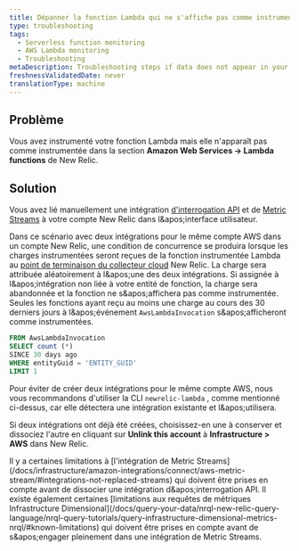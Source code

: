 ```yaml
---
title: Dépanner la fonction Lambda qui ne s'affiche pas comme instrumentée
type: troubleshooting
tags:
  - Serverless function monitoring
  - AWS Lambda monitoring
  - Troubleshooting
metaDescription: Troubleshooting steps if data does not appear in your app for AWS Lambda.
freshnessValidatedDate: never
translationType: machine
---
```


## Problème

Vous avez instrumenté votre fonction Lambda mais elle n&apos;apparaît pas comme instrumentée dans la section <DNT>**Amazon Web Services -&gt; Lambda functions**</DNT> de New Relic.

## Solution

Vous avez lié manuellement une intégration [d&apos;interrogation API](/docs/infrastructure/amazon-integrations/connect/connect-aws-new-relic-infrastructure-monitoring/) et de [Metric Streams](/docs/infrastructure/amazon-integrations/connect/aws-metric-stream/) à votre compte New Relic dans l&amp;apos;interface utilisateur.

Dans ce scénario avec deux intégrations pour le même compte AWS dans un compte New Relic, une condition de concurrence se produira lorsque les charges instrumentées seront reçues de la fonction instrumentée Lambda au [point de terminaison du collecteur cloud](https://github.com/newrelic/newrelic-lambda-extension/blob/54ccfd44765feb4b3da77ae606323c18d9db7593/telemetry/client.go#L18-L19) New Relic. La charge sera attribuée aléatoirement à l&amp;apos;une des deux intégrations. Si assignée à l&amp;apos;intégration non liée à votre entité de fonction, la charge sera abandonnée et la fonction ne s&amp;apos;affichera pas comme instrumentée. Seules les fonctions ayant reçu au moins une charge au cours des 30 derniers jours à l&amp;apos;événement `AwsLambdaInvocation` s&amp;apos;afficheront comme instrumentées.

```sql
FROM AwsLambdaInvocation
SELECT count (*)
SINCE 30 days ago
WHERE entityGuid = 'ENTITY_GUID'
LIMIT 1
```

Pour éviter de créer deux intégrations pour le même compte AWS, nous vous recommandons d&apos;utiliser la CLI `newrelic-lambda` , comme mentionné ci-dessus, car elle détectera une intégration existante et l&amp;apos;utilisera.

Si deux intégrations ont déjà été créées, choisissez-en une à conserver et dissociez l&apos;autre en cliquant sur <DNT>**Unlink this account**</DNT> à <DNT>**Infrastructure &gt; AWS**</DNT> dans New Relic.

<Callout variant="tip">
  Il y a certaines limitations à [l&apos;intégration de Metric Streams](/docs/infrastructure/amazon-integrations/connect/aws-metric-stream/#integrations-not-replaced-streams) qui doivent être prises en compte avant de dissocier une intégration d&amp;apos;interrogation API. Il existe également certaines [limitations aux requêtes de métriques Infrastructure Dimensional](/docs/query-your-data/nrql-new-relic-query-language/nrql-query-tutorials/query-infrastructure-dimensional-metrics-nrql/#known-limitations) qui doivent être prises en compte avant de s&amp;apos;engager pleinement dans une intégration de Metric Streams.
</Callout>